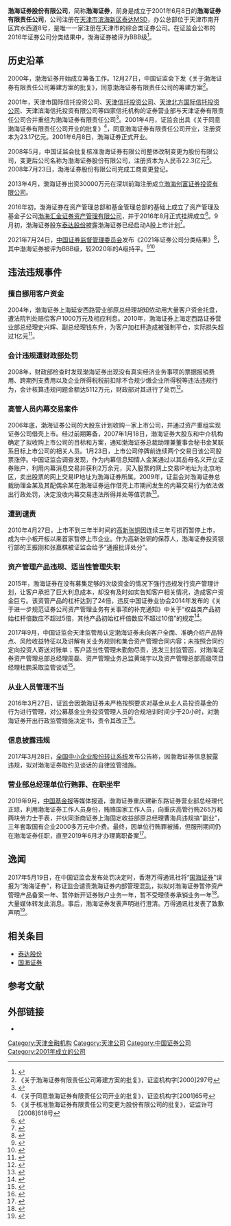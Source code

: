 {{Infobox company
| name                = 渤海证券股份有限公司
| name_en             = Bohai Securities Co.,Ltd.
| logo                = Bohai_Securities_LOGO_2018.png
| logo_size           = 
| logo_caption        = 
| image               =          
| image_size          =
| image_caption       =
| type                = 股份有限公司
| native_name         = 
| native_name_lang    = <!-- 公司名称原文语言的ISO 639-1代码。例如填写“ja”表示日语。 -->
| other_name          = 
| traded_as           = 
| local_code_name     = CN
| local_code          = 911200001030645762
| com_code            =
| ROC_UBN             = 
| fate                = 
| predecessor         = 渤海证券有限责任公司
| successor           = 
| foundation          = {{Start date and age|2001|06|08}}{{CHN}}[[天津市|天津市]]
| defunct             = <!-- {{End date|YYYY|MM|DD}} -->
| location            = {{CHN}}[[天津市|天津市]][[天津经济技术开发区|天津经济技术开发区]]第二大街42号
| locations           = 
| area_served         = 
| founder             = 
| key_people          = 
| industry            = 资本市场服务
| products            = 
| services            = 
| revenue             = 
| operating_income    = 
| net_income          = 
| aum                 = <!-- 仅适用于金融服务类公司。 -->
| assets              = 
| equity              = 
| owner               = 
| num_employees       = 
| parent              = 
| divisions           = 
| subsid              = 
| homepage            = {{url|www.bhzq.com}} 
| telephone_no        = 
| slogan              = 弘博尚德 守正出新
| capital             = 
| market_value        = 
| P/E_ratio           = 
| earnings_per_share  = 
| net_asset_value     = 
| accounting_period   = 
| major_shareholder   = [[泰达国际|泰达国际]] (26.9589%)<br/>[[泰达股份|泰达股份]] (13.0700%)<br/>[[华侨城|深圳华侨城股份有限公司]]（9.1431%）<br/>[[渤海國有資產經營管理有限公司|渤海國資經營管理]] (6.3420%)<br>[[天津保稅區投資控股集團有限公司|天津保稅區投資控股]] (6.2211%)<ref>{{cite web|title=公司前十名股东|url=http://www.ewww.com.cn/|website=渤海证券官方网站|accessdate=2016-10-19|archive-date=2021-03-09|archive-url=https://web.archive.org/web/20210309145845/http://www.ewww.com.cn/|dead-url=no}}</ref>
| footnotes           = 
}}
'''渤海证券股份有限公司'''，简称'''渤海证券'''，前身是成立于2001年6月8日的'''渤海证券有限责任公司'''，公司注册在[[天津市|天津市]][[滨海新区|滨海新区]][[天津经济技术开发区|泰达MSD]]，办公总部位于天津市南开区宾水西道8号，是唯一一家注册在天津市的综合类证券公司。在证监会公布的2016年证券公司分类结果中，渤海证券被评为BBB级<ref>{{cite news|author1=证券公司分类评价专家评审委员会|title=证监会公布2016年证券公司分类结果|url=http://www.sac.net.cn/hyfw/hydt/201607/t20160718_128461.html|accessdate=2017-06-05|date=2016-07-15|archive-date=2017-04-12|archive-url=https://web.archive.org/web/20170412120918/http://www.sac.net.cn/hyfw/hydt/201607/t20160718_128461.html|dead-url=no}}</ref>。

== 历史沿革 ==
2000年，渤海证券开始成立筹备工作。12月27日，中国证监会下发《关于渤海证券有限责任公司筹建方案的批复》，同意渤海证券有限责任公司的筹建方案<ref>《关于渤海证券有限责任公司筹建方案的批复》，证监机构字[2000]297号</ref>。

2001年，天津市国际信托投资公司、[[天津信托|天津信托投资公司]]、[[北方国际信托|天津北方国际信托投资公司]]、天津滨海信托投资有限公司等四家信托机构的证券营业部与天津证券有限责任公司合并重组为渤海证券有限责任公司<ref>{{cite news|title=渤海证券简介|url=http://www.ewww.com.cn/departments/|accessdate=2015-12-26|agency=渤海证券网站|archive-date=2021-03-09|archive-url=https://web.archive.org/web/20210309145833/http://www.ewww.com.cn/departments/|dead-url=no}}</ref>。2001年4月，证监会出具《关于同意渤海证券有限责任公司开业的批复》<ref>《关于同意渤海证券有限责任公司开业的批复》，证监机构字[2001]65号</ref>，同意渤海证券有限责任公司开业，注册资本为23.17亿元。2001年6月8日，渤海证券正式开业。

2008年5月，中国证监会批复核准渤海证券有限公司整体改制变更为股份有限公司，变更后公司名称为渤海证券股份有限公司，注册资本为人民币22.3亿元<ref>《关于核准渤海证券有限责任公司变更为股份有限公司的批复》，证监许可[2008]618号</ref>。2008年7月23日，渤海证券股份有限公司完成工商变更登记。

2013年4月，渤海证券出资30000万元在深圳前海注册成立[[渤海创富证券投资有限公司|渤海创富证券投资有限公司]]。

2016年初，渤海证券在资产管理总部和基金管理总部的基础上成立了资产管理及基金子公司[[渤海汇金证券资产管理有限公司|渤海汇金证券资产管理有限公司]]，并于2016年8月正式挂牌成立<ref>{{cite news|author1=赵春燕|title=渤海汇金资管公司正式挂牌|url=http://www.stcn.com/2016/0818/12842263.shtml|accessdate=2016-08-18|agency=证券时报|date=2016-08-18|archive-url=https://web.archive.org/web/20160819162802/http://www.stcn.com/2016/0818/12842263.shtml|archive-date=2016-08-19|dead-url=yes}}</ref>。9月初，渤海证券股东[[泰达股份|泰达股份]]披露渤海证券已经启动A股上市计划<ref>{{cite news|title=渤海证券启动A股上市计划|url=http://epaper.jinghua.cn/html/2016-09/05/content_331885.htm}}{{dead link|date=2018年3月 |bot=InternetArchiveBot |fix-attempted=yes }}</ref>。

2021年7月24日，[[中国证券监督管理委员会|中国证券监督管理委员会]]发布《2021年证券公司分类结果》<ref>{{cite news |title=103家券商2021年度评级“放榜” 26升27降 八成上市券商跻身A类 |url=https://finance.huanqiu.com/article/445pjUgA01M |accessdate=2021-11-11 |work=环球网 |archive-date=2021-11-14 |archive-url=https://web.archive.org/web/20211114033747/https://finance.huanqiu.com/article/445pjUgA01M |dead-url=no }}</ref>，其中渤海证券被评为BBB级，较2020年的A级持平。<ref>{{cite news |title=百家券商分类榜单出炉，海通证券降BBB级、恒泰国都连降四级 |url=https://www.jiemian.com/article/6435301.html |accessdate=2021-11-11 |work=界面新闻 |archive-date=2021-11-14 |archive-url=https://web.archive.org/web/20211114033720/https://www.jiemian.com/article/6435301.html |dead-url=no }}</ref><ref>{{cite news |title=券商新座次表出炉：兴业证券等3家新晋AA，海通跌出A类 |url=https://www.yicai.com/news/101120015.html |accessdate=2021-11-11 |work=一财网 |archive-date=2021-11-27 |archive-url=https://web.archive.org/web/20211127012515/https://www.yicai.com/news/101120015.html |dead-url=no }}</ref>

== 违法违规事件 ==
=== 擅自挪用客户资金 ===
2004年，渤海证券上海延安西路营业部原总经理胡知侬动用大量客户资金托盘，遭法院判处赔偿客户1000万元及相应利息。2010年，渤海证券上海定西路证券营业部总经理史兴辉、副总经理钱东升，为客户加杠杆造成被强制平仓，实际损失超过1亿元<ref>{{Cite web |url=http://finance.ce.cn/rolling/201510/21/t20151021_6758561.shtml |title=渤海证券屡曝投资者惨亏 风控难控常常违规 |access-date=2017-04-05 |archive-date=2021-03-09 |archive-url=https://web.archive.org/web/20210309151558/http://finance.ce.cn/rolling/201510/21/t20151021_6758561.shtml |dead-url=no }}</ref>。

=== 会计违规遭财政部处罚 ===
2008年，财政部检查时发现渤海证券出现没有真实经济业务事项的票据报销费用、跨期列支费用以及企业所得税税前扣除不合规少缴企业所得税等违法违规行为，会计核算违规问题金额达5112万元，财政部对其进行了处罚<ref>{{cite news|author1=罗晶晶|title=渤海证券、中银建投等7家知名券商因会计违规被财政部处理处罚|agency=中国会计报}}</ref>。

=== 高管人员内幕交易案件 ===
2006年底，渤海证券公司的大股东计划收购一家上市公司，并通过资产重组实现证券公司借壳上市。经过前期筹备，2007年1月18日，渤海证券大股东和中介机构确定了拟收购上市公司的目标和方案，通知渤海证券总裁助理兼董事会秘书金某联系目标上市公司的相关人员。1月23日，上市公司停牌前连续两个交易日该公司股票涨停。中国证监会调查发现，作为内幕信息知情人金某通过以其岳母名义开立证券账户，利用内幕消息交易并获利2万余元，买入股票的网上交易IP地址为北京地区，卖出股票的网上交易IP地址为渤海证券所属。2009年，证监会对渤海证券总裁助理金某及其配偶余某在渤海证券运作借壳上市期间发生的内幕交易行为依法做出行政处罚，决定没收内幕交易违法所得并处等值罚款<ref>{{cite news|title=渤海证券高管内幕交易没收违法所得2万罚2万|url=http://news.163.com/09/0514/11/5995R8GG000120GR.html|accessdate=2017-05-20}}{{Dead link|date=2020年1月 |bot=InternetArchiveBot |fix-attempted=yes }}</ref>。

=== 遭到谴责 ===
2010年4月27日，上市不到三年半时间的[[高新张铜|高新张铜]]因连续三年亏损而暂停上市，成为中小板开板以来首家暂停上市企业。作为高新张铜的保荐人，渤海证券投资银行部的王振刚和张嘉棋被证监会给予“通报批评处分”。

=== 资产管理产品违规、适当性管理失职 ===
2015年，渤海证券在没有募集足够的次级资金的情况下强行违规发行资产管理计划，让客户承担了巨大利息成本，却没有及时如实告知客户相关情况，造成客户资金巨亏。该资管产品的杠杆达到了24倍，违反中国证券业协会2014年发布的《关于进一步规范证券公司资产管理业务有关事项的补充通知》中关于“权益类产品初始杠杆倍数应不超过5倍，其他产品初始杠杆倍数应不超过10倍”的规定<ref>{{Cite web |url=http://finance.ifeng.com/a/20160429/14354226_0.shtml |title=曝渤海证券私自为客户加24倍杠杆 投资者巨亏近60% |access-date=2017-04-05 |archive-date=2019-08-23 |archive-url=https://web.archive.org/web/20190823201456/http://finance.ifeng.com/a/20160429/14354226_0.shtml |dead-url=no }}</ref>。

2017年9月，中国证监会天津监管局认定渤海证券未向客户全面、准确介绍产品特点、风险收益特征以及讲解有关业务规则和集合资产管理合同内容；未按照合同约定向投资人寄送对账单；客户适当性管理未勤勉尽责，连发三封监管函，对渤海证券资产管理总部总经理周磊、资产管理业务总监黄绳宇以及资产管理总部高级项目经理杜鹏采取监管谈话<ref>{{cite news|author1=AI Robot|title=渤海证券资产管理业务多项违规 周磊等人遭监管谈话|agency=和讯网|date=2017-09-20}}</ref>。

=== 从业人员管理不当 ===
2016年3月27日，证监会因渤海证券未严格按照要求对基金从业人员投资基金的行为进行管理，对公募基金业务投资管理人员的合规培训时间少于20小时，对渤海证券开出行政监管措施决定书，责令其改正<ref>{{cite news|title=关于对渤海证券股份有限公司采取责令改正措施的决定|url=http://www.csrc.gov.cn/pub/newsite/zqjjjgjgb/zqjjjgjgbxzjgcs/zqjjjgjgbxzjgcszql/201604/t20160419_296168.html|accessdate=2017-05-21|agency=证监会|archive-date=2021-11-14|archive-url=https://web.archive.org/web/20211114034908/http://www.csrc.gov.cn/pub/newsite/zqjjjgjgb/zqjjjgjgbxzjgcs/zqjjjgjgbxzjgcszql/201604/t20160419_296168.html|dead-url=no}}</ref>。

=== 信息披露违规 ===
2017年3月28日，[[全国中小企业股份转让系统|全国中小企业股份转让系统]]发布公告称，因渤海证券信息披露违规，拟对渤海证券取约见谈话的自律监管措施。

=== 营业部总经理单位行贿罪、在职坐牢 ===
2019年9月，[[中国基金报|中国基金报]]等媒体报道，渤海证券重庆建新东路证券营业部总经理代正琼，利用渤海证券工作人员身份，贿赂国家工作人员，向重庆高管行贿265万和两块劳力士手表，并伙同浙商证券上海固定收益部原总经理曹海兵违规搞“副业”，三年套取国有企业2000多万元中介费。最终，因单位行贿罪被捕，但服刑期间仍在渤海证券任职，直至2019年6月才办理离职备案<ref>{{cite news |author1=安曼 |title=行贿领导劳力士被抓：原渤海证券营业部女老总服刑期间竟仍任职 |url=http://finance.ifeng.com/c/7pdsUPscJH6 |date=2019年9月2日 |accessdate=2019年9月3日 |archive-date=2021年1月18日 |archive-url=https://web.archive.org/web/20210118074439/http://finance.ifeng.com/c/7pdsUPscJH6 |dead-url=no }}</ref>。

== 逸闻 ==
2017年5月19日，在中国证监会发布处罚决定时，香港万得通讯社将“[[国海证券|国海证券]]”误报为“渤海证券”，称证监会谴责渤海证券内部管理混乱，拟拟对渤海证券暂停资产管理产品备案一年、暂停新开证券账户业务一年，暂不受理债券承销业务一年<ref>{{cite news|title=渤海证券被处罚？官微澄清：消息错误|url=http://finance.sina.com.cn/roll/2017-05-19/doc-ifyfkqwe0351829.shtml|accessdate=2017-05-20|archive-date=2021-11-14|archive-url=https://web.archive.org/web/20211114033828/http://finance.sina.com.cn/roll/2017-05-19/doc-ifyfkqwe0351829.shtml|dead-url=no}}</ref>。大量媒体转发此消息。事后，渤海证券发表声明进行澄清。万得通讯社发表了致歉声明<ref>{{cite news|title=香港万得通讯社发布致歉公告：误将“国海证券”写为“渤海证券”|url=http://stock.10jqka.com.cn/20170519/c598640924.shtml?platform=13&app=1&lang=cn|accessdate=2017-06-12|archive-date=2019-06-05|archive-url=https://web.archive.org/web/20190605140922/http://stock.10jqka.com.cn/20170519/c598640924.shtml?platform=13&app=1&lang=cn|dead-url=yes}}</ref>。

== 相关条目 ==
*[[泰达股份|泰达股份]]
*[[国海证券|国海证券]]

==参考文献==
{{reflist}}

== 外部链接 ==
*{{Sinaweibo|2194037253}}

{{中华人民共和国证券公司分类}}
{{中华人民共和国证券公司}}
{{天津金融机构}}
{{天津市市管国有企业}}

[[Category:天津金融机构|Category:天津金融机构]]
[[Category:天津公司|Category:天津公司]]
[[Category:中国证券公司|Category:中国证券公司]]
[[Category:2001年成立的公司|Category:2001年成立的公司]]